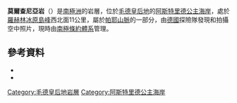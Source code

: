 {{coord|72|9|S|14|8|E|source:GNIS|display=title}}

'''莫爾查尼亞岩'''（{{lang-en|Molchaniya Rock}}）是[[南極洲|南極洲]]的岩層，位於[[毛德皇后地|毛德皇后地]]的[[阿斯特里德公主海岸|阿斯特里德公主海岸]]，處於[[羅赫林冰原島峰|羅赫林冰原島峰]]西北面11公里，屬於[[帕耶山脈|帕耶山脈]]的一部分，由[[德國|德國]]探險隊發現和拍攝空中照片，現時由[[南極條約體系|南極條約體系]]管理。

==參考資料==
*{{cite gnis | type = antarid | id = 10125| name = Molchaniya Rock | accessdate = 2013-10-29}}
*{{usgs-gazetteer|id=10125}}

{{DEFAULTSORT:Molchaniya Rock}}
[[Category:毛德皇后地岩層|Category:毛德皇后地岩層]]
[[Category:阿斯特里德公主海岸|Category:阿斯特里德公主海岸]]


{{PrincessAstridCoast-geo-stub}}